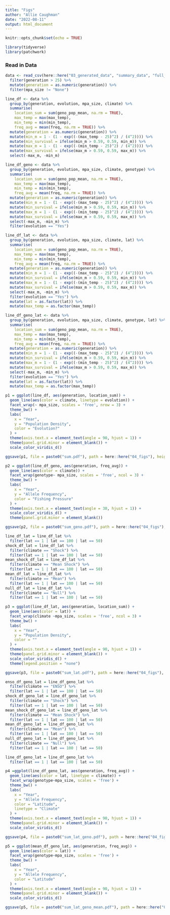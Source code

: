 ```yaml
---
title: "Figs"
author: "Allie Caughman"
date: "2022-08-11"
output: html_document
---
```


```r
knitr::opts_chunk$set(echo = TRUE)

library(tidyverse)
library(patchwork)
```

### Read in Data

```r
data <- read_csv(here::here("03_generated_data", "summary_data", "full_sum.csv")) %>% 
  filter(generation > 25) %>%
  mutate(generation = as.numeric(generation)) %>% 
  filter(mpa_size != "None")
```

```r
line_df <- data %>%
  group_by(generation, evolution, mpa_size, climate) %>%
  summarise(
    location_sum = sum(geno_pop_mean, na.rm = TRUE),
    max_temp = max(max_temp),
    min_temp = min(min_temp),
    freq_avg = mean(freq, na.rm = TRUE)) %>%
  mutate(generation = as.numeric(generation)) %>%
  mutate(min_m = 1 - (1 - exp((-(max_temp - 25)^2) / (4^2)))) %>%
  mutate(min_survival = ifelse(min_m > 0.59, 0.59, min_m)) %>%
  mutate(max_m = 1 - (1 - exp((-(min_temp - 25)^2) / (4^2)))) %>%
  mutate(max_survival = ifelse(max_m > 0.59, 0.59, max_m)) %>%
  select(-max_m, -min_m)

line_df_geno <- data %>%
  group_by(generation, evolution, mpa_size, climate, genotype) %>% 
  summarise(
    location_sum = sum(geno_pop_mean, na.rm = TRUE),
    max_temp = max(max_temp),
    min_temp = min(min_temp),
    freq_avg = mean(freq, na.rm = TRUE)) %>%
  mutate(generation = as.numeric(generation)) %>%
  mutate(min_m = 1 - (1 - exp((-(max_temp - 25)^2) / (4^2)))) %>%
  mutate(min_survival = ifelse(min_m > 0.59, 0.59, min_m)) %>%
  mutate(max_m = 1 - (1 - exp((-(min_temp - 25)^2) / (4^2)))) %>%
  mutate(max_survival = ifelse(max_m > 0.59, 0.59, max_m)) %>%
  select(-max_m, -min_m) %>% 
  filter(evolution == "Yes")

line_df_lat <- data %>%
  group_by(generation, evolution, mpa_size, climate, lat) %>%
  summarise(
    location_sum = sum(geno_pop_mean, na.rm = TRUE),
    max_temp = max(max_temp),
    min_temp = min(min_temp),
    freq_avg = mean(freq, na.rm = TRUE)) %>%
  mutate(generation = as.numeric(generation)) %>%
  mutate(min_m = 1 - (1 - exp((-(max_temp - 25)^2) / (4^2)))) %>%
  mutate(min_survival = ifelse(min_m > 0.59, 0.59, min_m)) %>%
  mutate(max_m = 1 - (1 - exp((-(min_temp - 25)^2) / (4^2)))) %>%
  mutate(max_survival = ifelse(max_m > 0.59, 0.59, max_m)) %>%
  select(-max_m, -min_m) %>% 
  filter(evolution == "Yes") %>% 
  mutate(lat = as.factor(lat)) %>% 
  mutate(max_temp = as.factor(max_temp))

line_df_geno_lat <- data %>%
  group_by(generation, evolution, mpa_size, climate, genotype, lat) %>% 
  summarise(
    location_sum = sum(geno_pop_mean, na.rm = TRUE),
    max_temp = max(max_temp),
    min_temp = min(min_temp),
    freq_avg = mean(freq, na.rm = TRUE)) %>%
  mutate(generation = as.numeric(generation)) %>%
  mutate(min_m = 1 - (1 - exp((-(max_temp - 25)^2) / (4^2)))) %>%
  mutate(min_survival = ifelse(min_m > 0.59, 0.59, min_m)) %>%
  mutate(max_m = 1 - (1 - exp((-(min_temp - 25)^2) / (4^2)))) %>%
  mutate(max_survival = ifelse(max_m > 0.59, 0.59, max_m)) %>%
  select(-max_m, -min_m) %>% 
  filter(evolution == "Yes") %>% 
  mutate(lat = as.factor(lat)) %>% 
  mutate(max_temp = as.factor(max_temp))

```

```r
p1 = ggplot(line_df, aes(generation, location_sum)) +
  geom_line(aes(color = climate, linetype = evolution)) +
  facet_wrap(~ mpa_size, scales = 'free', nrow = 3) +
  theme_bw() +
  labs(
    x = "Year",
    y = "Population Density",
    color = "Evolution?"
  ) +
  theme(axis.text.x = element_text(angle = 90, hjust = 1)) +
  theme(panel.grid.minor = element_blank()) +
  scale_color_viridis_d()

ggsave(p1, file = paste0("sum.pdf"), path = here::here("04_figs"), height = 8, width = 15)
```

```r
p2 = ggplot(line_df_geno, aes(generation, freq_avg)) +
  geom_line(aes(color = climate)) +
  facet_wrap(genotype~ mpa_size, scales = 'free', ncol = 3) +
  theme_bw() +
  labs(
    x = "Year",
    y = "Allele Frequency",
    color = "Fishing Pressure"
  ) +
  theme(axis.text.x = element_text(angle = 30, hjust = 1)) +
  scale_color_viridis_d() +
  theme(panel.grid.minor = element_blank())

ggsave(p2, file = paste0("sum_geno.pdf"), path = here::here("04_figs"), height = 8, width = 15)
```

```r
line_df_lat = line_df_lat %>% 
  filter(lat == 1 | lat == 100 | lat == 50)
shock_df_lat = line_df_lat %>% 
  filter(climate == "Shock") %>% 
  filter(lat == 1 | lat == 100 | lat == 50)
mean_shock_df_lat = line_df_lat %>% 
  filter(climate == "Mean Shock") %>% 
  filter(lat == 1 | lat == 100 | lat == 50)
mean_df_lat = line_df_lat %>% 
  filter(climate == "Mean") %>% 
  filter(lat == 1 | lat == 100 | lat == 50)
null_df_lat = line_df_lat %>% 
  filter(climate == "Null") %>% 
  filter(lat == 1 | lat == 100 | lat == 50)

p3 = ggplot(line_df_lat, aes(generation, location_sum)) +
  geom_line(aes(color = lat)) +
  facet_wrap(climate ~mpa_size, scales = 'free', ncol = 3) +
  theme_bw() +
  labs(
    x = "Year",
    y = "Population Density",
    color = ""
  ) +
  theme(axis.text.x = element_text(angle = 90, hjust = 1)) +
  theme(panel.grid.minor = element_blank()) +
  scale_color_viridis_d() +
  theme(legend.position = "none")

ggsave(p3, file = paste0("sum_lat.pdf"), path = here::here("04_figs"), height = 8, width = 15)
```

```r
enso_df_geno_lat = line_df_geno_lat %>% 
  filter(climate == "ENSO") %>% 
  filter(lat == 1 | lat == 100 | lat == 50)
shock_df_geno_lat = line_df_geno_lat %>% 
  filter(climate == "Shock") %>% 
  filter(lat == 1 | lat == 100 | lat == 50)
mean_shock_df_geno_lat = line_df_geno_lat %>% 
  filter(climate == "Mean Shock") %>% 
  filter(lat == 1 | lat == 100 | lat == 50)
mean_df_geno_lat = line_df_geno_lat %>% 
  filter(climate == "Mean") %>% 
  filter(lat == 1 | lat == 100 | lat == 50)
null_df_geno_lat = line_df_geno_lat %>% 
  filter(climate == "Null") %>% 
  filter(lat == 1 | lat == 100 | lat == 50)

line_df_geno_lat = line_df_geno_lat %>% 
  filter(lat == 1 | lat == 100 | lat == 50)

p4 =ggplot(line_df_geno_lat, aes(generation, freq_avg)) +
  geom_line(aes(color = lat, linetype = climate)) +
  facet_wrap(genotype~mpa_size, scales = 'free') +
  theme_bw() +
  labs(
    x = "Year",
    y = "Allele Frequency",
    color = "Latitude",
    linetype = "Climate"
  ) +
  theme(axis.text.x = element_text(angle = 90, hjust = 1)) +
  theme(panel.grid.minor = element_blank()) +
  scale_color_viridis_d()

ggsave(p4, file = paste0("sum_lat_geno.pdf"), path = here::here("04_figs"), height = 8, width = 15)

p5 = ggplot(mean_df_geno_lat, aes(generation, freq_avg)) +
  geom_line(aes(color = lat)) +
  facet_wrap(genotype~mpa_size, scales = 'free') +
  theme_bw() +
  labs(
    x = "Year",
    y = "Allele Frequency",
    color = "Latitude"
  ) +
  theme(axis.text.x = element_text(angle = 90, hjust = 1)) +
  theme(panel.grid.minor = element_blank()) +
  scale_color_viridis_d()

ggsave(p5, file = paste0("sum_lat_geno_mean.pdf"), path = here::here("04_figs"), height = 8, width = 15)
```

